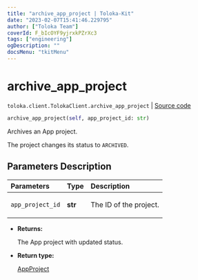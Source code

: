 ```yaml
---
title: "archive_app_project | Toloka-Kit"
date: "2023-02-07T15:41:46.229795"
author: ["Toloka Team"]
coverId: F_bIcOYF9yjrxkPZrXc3
tags: ["engineering"]
ogDescription: ""
docsMenu: "tkitMenu"
---
```


# archive_app_project
`toloka.client.TolokaClient.archive_app_project` | [Source code](https://github.com/Toloka/toloka-kit/blob/v1.1.3/src/client/__init__.py#L3623)

```python
archive_app_project(self, app_project_id: str)
```

Archives an App project.

The project changes its status to `ARCHIVED`.

## Parameters Description

| Parameters | Type | Description |
| :----------| :----| :-----------|
`app_project_id`|**str**|<p>The ID of the project.</p>

* **Returns:**

  The App project with updated status.

* **Return type:**

  [AppProject](/docs-new/toloka-kit/reference/toloka.client.app.AppProject)
